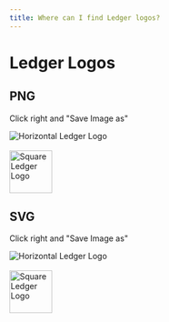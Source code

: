 ```yaml
---
title: Where can I find Ledger logos?
---
```


# Ledger Logos

## PNG

Click right and "Save Image as"

<div className="center">
	<img src="/connectivity/ledger-horizontal.png" className="align-center" alt="Horizontal Ledger Logo"/> 
</div>
<br/>
<div className="center">
	<img src="/connectivity/ledger-square.png" className="align-center" alt="Square Ledger Logo" width="75px" />
</div>

## SVG

Click right and "Save Image as"

<div className="center">
	<img src="/connectivity/ledger-horizontal.svg" alt="Horizontal Ledger Logo"/>
</div>
<br/>
<div className="center">
	<img src="/connectivity/ledger-square.svg" alt="Square Ledger Logo" width="75px"/>
</div>
